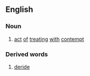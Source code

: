 ==English==

===Noun===
#[[act]] [[of]] [[treating]] [[with]] [[contempt]] 

===Derived words===
#[[deride]]